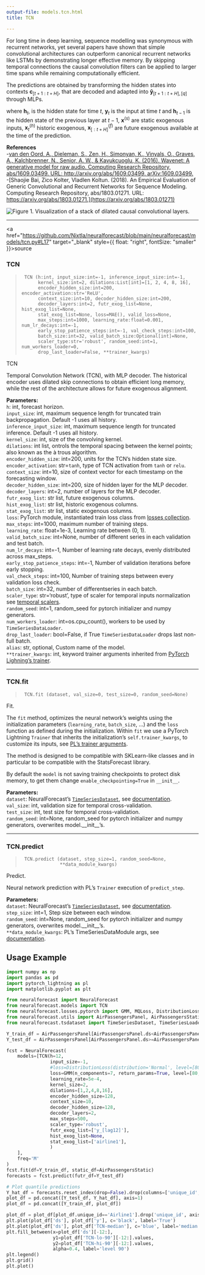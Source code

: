 ```yaml
---
output-file: models.tcn.html
title: TCN

---
```


For long time in deep learning, sequence modelling was synonymous with
recurrent networks, yet several papers have shown that simple
convolutional architectures can outperform canonical recurrent networks
like LSTMs by demonstrating longer effective memory. By skipping
temporal connections the causal convolution filters can be applied to
larger time spans while remaining computationally efficient.

The predictions are obtained by transforming the hidden states into
contexts $\mathbf{c}_{[t+1:t+H]}$, that are decoded and adapted into
$\mathbf{\hat{y}}_{[t+1:t+H],[q]}$ through MLPs.

where $\mathbf{h}_{t}$, is the hidden state for time $t$,
$\mathbf{y}_{t}$ is the input at time $t$ and $\mathbf{h}_{t-1}$ is the
hidden state of the previous layer at $t-1$, $\mathbf{x}^{(s)}$ are
static exogenous inputs, $\mathbf{x}^{(h)}_{t}$ historic exogenous,
$\mathbf{x}^{(f)}_{[:t+H]}$ are future exogenous available at the time
of the prediction.

**References**<br/> -[van den Oord, A., Dieleman, S., Zen, H., Simonyan,
K., Vinyals, O., Graves, A., Kalchbrenner, N., Senior, A. W., &
Kavukcuoglu, K. (2016). Wavenet: A generative model for raw audio.
Computing Research Repository, abs/1609.03499. URL:
http://arxiv.org/abs/1609.03499.
arXiv:1609.03499.](https://arxiv.org/abs/1609.03499)<br/> -[Shaojie Bai,
Zico Kolter, Vladlen Koltun. (2018). An Empirical Evaluation of Generic
Convolutional and Recurrent Networks for Sequence Modeling. Computing
Research Repository, abs/1803.01271. URL:
https://arxiv.org/abs/1803.01271.](https://arxiv.org/abs/1803.01271)<br/>

![Figure 1. Visualization of a stack of dilated causal convolutional
layers.](/neuralforecast/imgs_models/tcn.png)

------------------------------------------------------------------------

<a
href="https://github.com/Nixtla/neuralforecast/blob/main/neuralforecast/models/tcn.py#L17"
target="_blank" style={{ float: "right", fontSize: "smaller" }}>source</a>

### TCN

> ``` text
>  TCN (h:int, input_size:int=-1, inference_input_size:int=-1,
>       kernel_size:int=2, dilations:List[int]=[1, 2, 4, 8, 16],
>       encoder_hidden_size:int=200, encoder_activation:str='ReLU',
>       context_size:int=10, decoder_hidden_size:int=200,
>       decoder_layers:int=2, futr_exog_list=None, hist_exog_list=None,
>       stat_exog_list=None, loss=MAE(), valid_loss=None,
>       max_steps:int=1000, learning_rate:float=0.001, num_lr_decays:int=-1,
>       early_stop_patience_steps:int=-1, val_check_steps:int=100,
>       batch_size:int=32, valid_batch_size:Optional[int]=None,
>       scaler_type:str='robust', random_seed:int=1, num_workers_loader=0,
>       drop_last_loader=False, **trainer_kwargs)
> ```

TCN

Temporal Convolution Network (TCN), with MLP decoder. The historical
encoder uses dilated skip connections to obtain efficient long memory,
while the rest of the architecture allows for future exogenous
alignment.

**Parameters:**<br/> `h`: int, forecast horizon.<br/> `input_size`: int,
maximum sequence length for truncated train backpropagation. Default -1
uses all history.<br/> `inference_input_size`: int, maximum sequence
length for truncated inference. Default -1 uses all history.<br/>
`kernel_size`: int, size of the convolving kernel.<br/> `dilations`: int
list, ontrols the temporal spacing between the kernel points; also known
as the à trous algorithm.<br/> `encoder_hidden_size`: int=200, units for
the TCN’s hidden state size.<br/> `encoder_activation`: str=`tanh`, type
of TCN activation from `tanh` or `relu`.<br/> `context_size`: int=10,
size of context vector for each timestamp on the forecasting window.<br/>
`decoder_hidden_size`: int=200, size of hidden layer for the MLP
decoder.<br/> `decoder_layers`: int=2, number of layers for the MLP
decoder.<br/> `futr_exog_list`: str list, future exogenous columns.<br/>
`hist_exog_list`: str list, historic exogenous columns.<br/>
`stat_exog_list`: str list, static exogenous columns.<br/> `loss`:
PyTorch module, instantiated train loss class from [losses
collection](https://nixtla.github.io/neuralforecast/losses.pytorch.html).<br/>
`max_steps`: int=1000, maximum number of training steps.<br/>
`learning_rate`: float=1e-3, Learning rate between (0, 1).<br/>
`valid_batch_size`: int=None, number of different series in each
validation and test batch.<br/> `num_lr_decays`: int=-1, Number of
learning rate decays, evenly distributed across max_steps.<br/>
`early_stop_patience_steps`: int=-1, Number of validation iterations
before early stopping.<br/> `val_check_steps`: int=100, Number of
training steps between every validation loss check.<br/> `batch_size`:
int=32, number of differentseries in each batch.<br/> `scaler_type`:
str=‘robust’, type of scaler for temporal inputs normalization see
[temporal
scalers](https://nixtla.github.io/neuralforecast/common.scalers.html).<br/>
`random_seed`: int=1, random_seed for pytorch initializer and numpy
generators.<br/> `num_workers_loader`: int=os.cpu_count(), workers to be
used by `TimeSeriesDataLoader`.<br/> `drop_last_loader`: bool=False, if
True `TimeSeriesDataLoader` drops last non-full batch.<br/> `alias`: str,
optional, Custom name of the model.<br/> `**trainer_kwargs`: int, keyword
trainer arguments inherited from [PyTorch Lighning’s
trainer](https://pytorch-lightning.readthedocs.io/en/stable/api/pytorch_lightning.trainer.trainer.trainer.html?highlight=trainer).<br/>

------------------------------------------------------------------------

### TCN.fit

> ``` text
>  TCN.fit (dataset, val_size=0, test_size=0, random_seed=None)
> ```

Fit.

The `fit` method, optimizes the neural network’s weights using the
initialization parameters (`learning_rate`, `batch_size`, …) and the
`loss` function as defined during the initialization. Within `fit` we
use a PyTorch Lightning `Trainer` that inherits the initialization’s
`self.trainer_kwargs`, to customize its inputs, see [PL’s trainer
arguments](https://pytorch-lightning.readthedocs.io/en/stable/api/pytorch_lightning.trainer.trainer.trainer.html?highlight=trainer).

The method is designed to be compatible with SKLearn-like classes and in
particular to be compatible with the StatsForecast library.

By default the `model` is not saving training checkpoints to protect
disk memory, to get them change `enable_checkpointing=True` in
`__init__`.

**Parameters:**<br/> `dataset`: NeuralForecast’s
[`TimeSeriesDataset`](https://Nixtla.github.io/neuralforecast/tsdataset.html#timeseriesdataset),
see
[documentation](https://nixtla.github.io/neuralforecast/tsdataset.html).<br/>
`val_size`: int, validation size for temporal cross-validation.<br/>
`test_size`: int, test size for temporal cross-validation.<br/>
`random_seed`: int=None, random_seed for pytorch initializer and numpy
generators, overwrites model.\_\_init\_\_’s.<br/>

------------------------------------------------------------------------

### TCN.predict

> ``` text
>  TCN.predict (dataset, step_size=1, random_seed=None,
>               **data_module_kwargs)
> ```

Predict.

Neural network prediction with PL’s `Trainer` execution of
`predict_step`.

**Parameters:**<br/> `dataset`: NeuralForecast’s
[`TimeSeriesDataset`](https://Nixtla.github.io/neuralforecast/tsdataset.html#timeseriesdataset),
see
[documentation](https://nixtla.github.io/neuralforecast/tsdataset.html).<br/>
`step_size`: int=1, Step size between each window.<br/> `random_seed`:
int=None, random_seed for pytorch initializer and numpy generators,
overwrites model.\_\_init\_\_’s.<br/> `**data_module_kwargs`: PL’s
TimeSeriesDataModule args, see
[documentation](https://pytorch-lightning.readthedocs.io/en/1.6.1/extensions/datamodules.html#using-a-datamodule).

## Usage Example

```python
import numpy as np
import pandas as pd
import pytorch_lightning as pl
import matplotlib.pyplot as plt

from neuralforecast import NeuralForecast
from neuralforecast.models import TCN
from neuralforecast.losses.pytorch import GMM, MQLoss, DistributionLoss
from neuralforecast.utils import AirPassengersPanel, AirPassengersStatic
from neuralforecast.tsdataset import TimeSeriesDataset, TimeSeriesLoader

Y_train_df = AirPassengersPanel[AirPassengersPanel.ds<AirPassengersPanel['ds'].values[-12]] # 132 train
Y_test_df = AirPassengersPanel[AirPassengersPanel.ds>=AirPassengersPanel['ds'].values[-12]].reset_index(drop=True) # 12 test

fcst = NeuralForecast(
    models=[TCN(h=12,
                input_size=-1,
                #loss=DistributionLoss(distribution='Normal', level=[80, 90]),
                loss=GMM(n_components=7, return_params=True, level=[80,90]),
                learning_rate=5e-4,
                kernel_size=2,
                dilations=[1,2,4,8,16],
                encoder_hidden_size=128,
                context_size=10,
                decoder_hidden_size=128,
                decoder_layers=2,
                max_steps=500,
                scaler_type='robust',
                futr_exog_list=['y_[lag12]'],
                hist_exog_list=None,
                stat_exog_list=['airline1'],
                )
    ],
    freq='M'
)
fcst.fit(df=Y_train_df, static_df=AirPassengersStatic)
forecasts = fcst.predict(futr_df=Y_test_df)

# Plot quantile predictions
Y_hat_df = forecasts.reset_index(drop=False).drop(columns=['unique_id','ds'])
plot_df = pd.concat([Y_test_df, Y_hat_df], axis=1)
plot_df = pd.concat([Y_train_df, plot_df])

plot_df = plot_df[plot_df.unique_id=='Airline1'].drop('unique_id', axis=1)
plt.plot(plot_df['ds'], plot_df['y'], c='black', label='True')
plt.plot(plot_df['ds'], plot_df['TCN-median'], c='blue', label='median')
plt.fill_between(x=plot_df['ds'][-12:], 
                 y1=plot_df['TCN-lo-90'][-12:].values,
                 y2=plot_df['TCN-hi-90'][-12:].values,
                 alpha=0.4, label='level 90')
plt.legend()
plt.grid()
plt.plot()
```

